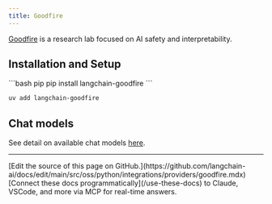 ```yaml
---
title: Goodfire
---
```


[Goodfire](https://www.goodfire.ai/) is a research lab focused on AI safety and
interpretability.

## Installation and Setup

<CodeGroup>
```bash pip
pip install langchain-goodfire
```

```bash uv
uv add langchain-goodfire
```
</CodeGroup>

## Chat models

See detail on available chat models [here](/oss/python/integrations/chat/goodfire).

---

<Callout icon="pen-to-square" iconType="regular">
    [Edit the source of this page on GitHub.](https://github.com/langchain-ai/docs/edit/main/src/oss/python/integrations/providers/goodfire.mdx)
</Callout>
<Tip icon="terminal" iconType="regular">
    [Connect these docs programmatically](/use-these-docs) to Claude, VSCode, and more via MCP for    real-time answers.
</Tip>
